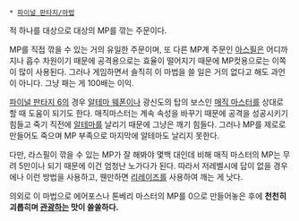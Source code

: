  * [[파이널 판타지/마법]]

적 하나를 대상으로 대상의 MP를 깎는 주문이다. 

MP를 직접 깎을 수 있는 거의 유일한 주문이며, 또 다른 MP계 주문인 [[아스필]]은 어디까지나 흡수 차원이기 때문에 공격용으로는 효율이 떨어지기 때문에 MP컷용으로는 이쪽이 많이 사용된다. 그러나 게임하면서 솔직히 이 마법을 쓸 일은 거의 없다고 해도 과언이 아니다. 그냥 패는 게 100배는 이익.

[[파이널 판타지 6]]의 경우 [[알테마 웨폰]]이나 광신도의 탑의 보스인 [[매직 마스터]]를 상대로 할 때 도움이 되기도 한다. 매직마스터는 계속 속성을 바꾸기 때문에 공격을 성공시키기 힘들고 죽기 직전에 [[알테마]]를 날리기 때문에 그냥은 깨기 힘들다. 그러나 MP를 제로로 만들어도 죽으며 MP 부족으로 마지막에 알테마도 날리지 못한다.

다만, 라스필이 깎을 수 있는 MP가 잘 해봐야 몇백 대인데 비해 매직 마스터의 MP는 무려 5만이나 되기 때문에 이건 엄청난 노가다가 된다. 따라서 저레벨시에 답이 없을 경우에나 이런 방법을 사용하고, 웬만하면 [[리레이즈]]를 사용하여 깨는 게 낫다.

의외로 이 마법으로 에어포스나 톤베리 마스터의 MP를 0으로 만들어놓은 후에 '''천천히 괴롭히며 [[관광]]하는 맛이 쏠쏠하다.'''
